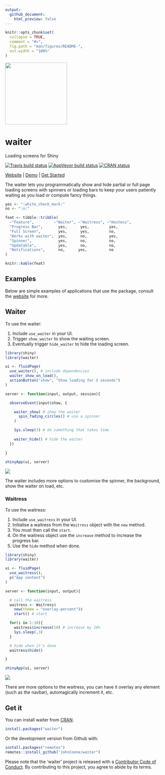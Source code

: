 ```yaml
---
output: 
  github_document:
    html_preview: false
---
```


<!-- README.md is generated from README.Rmd. Please edit that file -->

```r
knitr::opts_chunk$set(
  collapse = TRUE,
  comment = "#>",
  fig.path = "man/figures/README-",
  out.width = "100%"
)
```

<div align="center">
<img src="./man/figures/logo.png" height = "200px" />

# waiter

Loading screens for Shiny

<!-- badges: start -->
[![Travis build status](https://travis-ci.org/JohnCoene/waiter.svg?branch=master)](https://travis-ci.org/JohnCoene/waiter)
[![AppVeyor build status](https://ci.appveyor.com/api/projects/status/github/JohnCoene/waiter?branch=master&svg=true)](https://ci.appveyor.com/project/JohnCoene/waiter)
[![CRAN status](https://www.r-pkg.org/badges/version/waiter)](https://CRAN.R-project.org/package=waiter)
<!-- badges: end -->

[Website](https://waiter.john-coene.com) | [Demo](https://shiny.john-coene.com/waiter/) | [Get Started](https://waiter.john-coene.com/#/waiter)
</div>

The waiter lets you programmatically show and hide partial or full page loading screens with spinners or loading bars to keep your users patiently waiting as you load or compute fancy things.

```r
yes <- ":white_check_mark:"
no <- ":x:"

feat <- tibble::tribble(
  ~"Feature",         ~"Waiter", ~"Waitress", ~"Hostess",
  "Progress Bar",       yes,      yes,         yes,
  "Full Screen",        yes,      yes,         no,
  "Works with waiter",  yes,      no,          yes,
  "Spinner",            yes,      no,          no,
  "Updatable",          yes,      no,          no,
  "Notifications",      no,      yes,          no
)

knitr::kable(feat)
```

## Examples

Below are simple examples of applications that use the package, consult the [website](https://waiter.john-coene.com) for more.

## Waiter

To use the waiter:

1. Include `use_waiter` in your UI.
2. Trigger `show_waiter` to show the waiting screen.
3. Eventually trigger `hide_waiter` to hide the loading screen.

```r
library(shiny)
library(waiter)

ui <- fluidPage(
  use_waiter(), # include dependencies
  waiter_show_on_load(),
  actionButton("show", "Show loading for 3 seconds")
)

server <- function(input, output, session){

  observeEvent(input$show, {

    waiter_show( # show the waiter
      spin_fading_circles() # use a spinner
    )

    Sys.sleep(3) # do something that takes time
    
    waiter_hide() # hide the waiter
  })
  
}

shinyApp(ui, server)
```

![](man/figures//waiter-basic.gif)

The waiter includes more options to customise the spinner, the background, show the waiter on load, etc.

### Waitress

To use the waitress:

1. Include `use_waitress` in your UI.
2. Initialise a waitress from the `Waitress` object with the `new` method.
3. You must then call the `start`.
4. On the waitress object use the `increase` method to increase the progress bar.
5. Use the `hide` method when done.

```r
library(shiny)
library(waiter)

ui <- fluidPage(
  use_waitress(),
  p("App content")
)

server <- function(input, output){

  # call the waitress
  waitress <- Waitress$
    new(theme = "overlay-percent")$
    start() # start

  for(i in 1:10){
    waitress$increase(10) # increase by 10%
    Sys.sleep(.3)
  }

  # hide when it's done
  waitress$hide() 

}

shinyApp(ui, server)
```

![](man/figures//waitress-basic.gif)

There are more options to the waitress, you can have it overlay any element (such as the navbar), automagically increment it, etc.

## Get it

You can install waiter from [CRAN](https://CRAN.R-project.org/package=waiter).

```r
install.packages("waiter")
```

Or the development version from Github with:

``` r
install.packages("remotes")
remotes::install_github("JohnCoene/waiter")
```

Please note that the 'waiter' project is released with a [Contributor Code of Conduct](https://waiter.john-coene.com/#/coc). By contributing to this project, you agree to abide by its terms.
